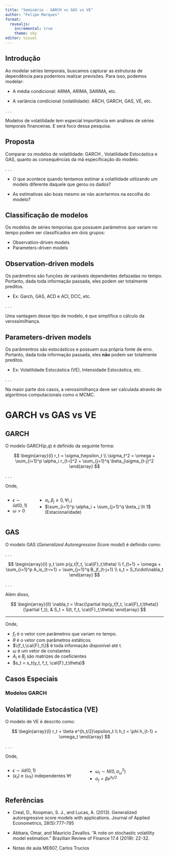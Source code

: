 ```yaml
---
title: "Seminário - GARCH vs GAS vs VE"
author: "Felipe Marques"
format: 
  revealjs:
    incremental: true
    theme: sky
editor: visual
---
```


## Introdução

Ao modelar séries temporais, buscamos capturar as estruturas de dependência para podermos realizar previsões. Para isso, podemos modelar:

-   A média condicional: ARMA, ARIMA, SARIMA, etc.

-   A variância condicional (volatilidade): ARCH, GARCH, GAS, VE, etc.

. . .

Modelos de volatilidade tem especial importância em análises de séries temporais financeiras. E será foco dessa pesquisa.

## Proposta

Comparar os modelos de volatilidade: GARCH , Volatilidade Estocástica e GAS, quanto as consequências da má especificação do modelo.

. . .

-   O que acontece quando tentamos estimar a volatilidade utilizando um modelo diferente daquele que gerou os dados?

-   As estimativas são boas mesmo se não acertarmos na escolha do modelo?

## Classificação de modelos

Os modelos de séries temporias que possuem parâmetros que variam no tempo podem ser classificados em dois grupos:

-   Observation-driven models
-   Parameters-driven models

## Observation-driven models

Os parâmetros são funções de variáveis dependentes defazadas no tempo. Portanto, dada toda informação passada, eles podem ser totalmente preditos.

-   Ex: Garch, GAS, ACD e ACI, DCC, etc.

. . .

Uma vantagem desse tipo de modelo, é que simplifica o cálculo da verossimilhança.

## Parameters-driven models

Os parâmentros são estocásticos e possuem sua própria fonte de erro. Portanto, dada toda informação passada, eles **não** podem ser totalmente preditos.

-   Ex: Volatilidade Estocástica (VE), Intensidade Estocástica, etc.

. . .

Na maior parte dos casos, a verossimilhança deve ser calculada através de algoritmos computacionais como o MCMC.

# GARCH vs GAS vs VE

## GARCH

O modelo GARCH($p$,$q$) é definido da seguinte forma:

$$
\begin{array}{l}
r_t = \sigma_t\epsilon_t \\
\sigma_t^2 = \omega + \sum_{i=1}^p \alpha_i r_{t-i}^2 + \sum_{j=1}^q \beta_j\sigma_{t-j}^2
\end{array}
$$

. . .

Onde,

::: columns
::: {.column widht="50%"}
-   $\epsilon \sim iid(0,1)$
-   $\omega \gt 0$
:::

::: {.column widht="50%"}
-   $\alpha_i,\beta_j \ge 0, \forall i,j$
-   $\sum_{i=1}^p \alpha_i + \sum_{j=1}^q \beta_j \lt 1$ (Estacionaridade)
:::
:::

## GAS

O modelo GAS (*Generalized Autoregressive Score model*) é definido como:

. . .

$$
\begin{array}{l}
  y_t \sim p(y_t|f_t, \cal{F}_t;\theta) \\
  f_{t+1} = \omega + \sum_{i=1}^p A_is_{t-i+1} + \sum_{j=1}^q B_jf_{t-j+1} \\
  s_t = S_t\cdot\nabla_t
\end{array}
$$

. . .

Além disso,

$$
\begin{array}{ll}
  \nabla_t = \frac{\partial lnp(y_t|f_t, \cal{F}_t;\theta)}{\partial f_t}, & S_t = S(t, f_t, \cal{F}_t;\theta)
\end{array}
$$

------------------------------------------------------------------------

Onde,

-   $f_t$ é o vetor com parâmetros que variam no tempo.
-   $\theta$ é o vetor com parâmetros estáticos.
-   $\{f_t,\cal{F}_t\}$ é toda informação disponível até t.
-   $\omega$ é um vetor de constantes
-   $A_i$ e $B_j$ são matrizes de coeficientes
-   $s_t = s_t(y_t, f_t, \cal{F}_t;\theta)$

## Casos Especiais

### Modelos GARCH

## Volatilidade Estocástica (VE)

O modelo de VE é descrito como:

$$
\begin{array}{l}
  r_t = \beta e^{h_t/2}\epsilon_t \\
  h_t = \phi h_{t-1} + \omega_t
\end{array}
$$

. . .

Onde,

::: columns
::: {.column width="50%"}
-   $\epsilon \sim iid(0,1)$
-   $\{\epsilon_t\}$ e $\{\omega_t\}$ independentes $\forall t$
:::

::: {.column width="50%"}
-   $\omega_t \sim N(0, \sigma_\omega^2)$
-   $\sigma_t = \beta e^{h_t/2}$
:::
:::

## Referências

-   Creal, D., Koopman, S. J., and Lucas, A. (2013). Generalized autoregressive score models with applications. Journal of Applied Econometrics, 28(5):777--795

-   Abbara, Omar, and Mauricio Zevallos. "A note on stochastic volatility model estimation." Brazilian Review of Finance 17.4 (2019): 22-32.

-   Notas de aula ME607, Carlos Trucios

